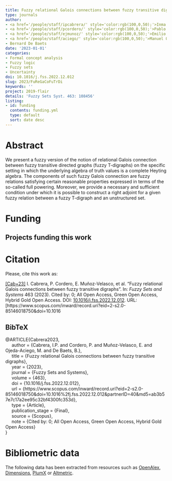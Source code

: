 ```yaml
---
title: Fuzzy relational Galois connections between fuzzy transitive digraphs
type: journals
author:
- <a href='/people/staff/ipcabrera/' style='color:rgb(100,0,50);'>Inma P. Cabrera</a>
- <a href='/people/staff/pcordero/' style='color:rgb(100,0,50);'>Pablo Cordero</a>
- <a href='/people/staff/ejmunoz/' style='color:rgb(100,0,50);'>Emilio Muñoz Velasco</a>
- <a href='/people/staff/aciego/' style='color:rgb(100,0,50);'>Manuel Ojeda-Aciego</a>
- Bernard De Baets
date: '2023-01-01'
categories:
- Formal concept analysis
- Fuzzy logic
- Fuzzy sets
- Uncertainty
doi: 10.1016/j.fss.2022.12.012
slug: 2023/FuReGaCoFuTrDi
keywords: ''
project: 2019-flair
details: 'Fuzzy Sets Syst. 463: 108456'
listing:
- id: funding
  contents: funding.yml
  type: default
  sort: date desc
---
```




# Abstract

We present a fuzzy version of the notion of relational Galois connection between fuzzy transitive directed graphs (fuzzy T-digraphs) on the specific setting in which the underlying algebra of truth values is a complete Heyting algebra. The components of such fuzzy Galois connection are fuzzy relations satisfying certain reasonable properties expressed in terms of the so-called full powering. Moreover, we provide a necessary and sufficient condition under which it is possible to construct a right adjoint for a given fuzzy relation between a fuzzy T-digraph and an unstructured set.


# Funding
::: {.callout-note appearance='minimal' collapse=false}
## Projects funding this work

:::{#funding}
:::
:::








# Citation
Please, cite this work as:


<a name=bib-Cabrera2023></a>[[Cab+23]](#cite-Cabrera2023) I. Cabrera, P. Cordero, E. Muñoz-Velasco, et al. “Fuzzy relational Galois connections between fuzzy transitive digraphs”. In: _Fuzzy Sets and Systems_ 463 (2023). Cited by: 0; All Open Access, Green Open Access, Hybrid Gold Open Access. DOI: [10.1016/j.fss.2022.12.012](https://doi.org/10.1016%2Fj.fss.2022.12.012). URL: [https://www.scopus.com/inward/record.uri?eid=2-s2.0-85146018750&doi=10.1016

::: {.callout-note appearance="minimal" collapse=true}

## BibTeX

@ARTICLE{Cabrera2023,<br>&nbsp;&nbsp;&nbsp;&nbsp;	author = {Cabrera, I.P. and Cordero, P. and Muñoz-Velasco, E. and Ojeda-Aciego, M. and De Baets, B.},<br>&nbsp;&nbsp;&nbsp;&nbsp;	title = {Fuzzy relational Galois connections between fuzzy transitive digraphs},<br>&nbsp;&nbsp;&nbsp;&nbsp;	year = {2023},<br>&nbsp;&nbsp;&nbsp;&nbsp;	journal = {Fuzzy Sets and Systems},<br>&nbsp;&nbsp;&nbsp;&nbsp;	volume = {463},<br>&nbsp;&nbsp;&nbsp;&nbsp;	doi = {10.1016/j.fss.2022.12.012},<br>&nbsp;&nbsp;&nbsp;&nbsp;	url = {https://www.scopus.com/inward/record.uri?eid=2-s2.0-85146018750&doi=10.1016%2fj.fss.2022.12.012&partnerID=40&md5=ab3b57e7c17a2ee95c32bf4300fc353d},<br>&nbsp;&nbsp;&nbsp;&nbsp;	type = {Article},<br>&nbsp;&nbsp;&nbsp;&nbsp;	publication_stage = {Final},<br>&nbsp;&nbsp;&nbsp;&nbsp;	source = {Scopus},<br>&nbsp;&nbsp;&nbsp;&nbsp;	note = {Cited by: 0; All Open Access, Green Open Access, Hybrid Gold Open Access}<br>}

:::



# Bibliometric data


The following data has been extracted from resources such as [OpenAlex](https://openalex.org/), [Dimensions](https://app.dimensions.ai/), [PlumX](https://www.elsevier.com/insights/metrics/plumx) or [Altmetric](https://www.altmetric.com/).

<div style="display: flex; justify-content: center; align-items: center; height: 100%;">
<span class="__dimensions_badge_embed__" data-doi="10.1016/j.fss.2022.12.012" data-legend="always"></span></div><script async src="https://badge.dimensions.ai/badge.js" charset="utf-8"></script>

<div style="display: flex; justify-content: center; align-items: center; height: 100%;">
<a href="https://plu.mx/plum/a/?doi=10.1016/j.fss.2022.12.012" class="plumx-details" data-site="plum" data-hide-when-empty="true">Fuzzy relational Galois connections between fuzzy transitive digraphs</a></div>

<div style="display: flex; justify-content: center; align-items: center; height: 100%;">
<script type="text/javascript" src="https://d1bxh8uas1mnw7.cloudfront.net/assets/embed.js"></script><div data-badge-type="medium-donut" class="altmetric-embed" data-badge-details="right" data-doi="10.1016/j.fss.2022.12.012"></div></div>


## Cites

The following graph plots the number of cites received by this work from its publication, on a yearly basis.

```r
#| echo: false
#| results: asis
#| warning: false
#| message: false
source(here::here('scripts', 'manage_publications.R'))
df <- readRDS('citation_history.rds')
plot_citation_history(df)
```



## Papers citing this work

The following is a non-exhaustive list of papers that cite this work:


<a name=bib-Ojeda_Hern_ndez_2022></a>[[1]](#cite-Ojeda_Hern_ndez_2022) M. Ojeda-Hernández, I. P. Cabrera, P. Cordero, et al. “Fuzzy closure relations”. In: _Fuzzy Sets and Systems_ 450 (Dec. 2022), p. 118–132. ISSN: 0165-0114. DOI: [10.1016/j.fss.2022.05.016](https://doi.org/10.1016%2Fj.fss.2022.05.016). URL: [http://dx.doi.org/10.1016/j.fss.2022.05.016](http://dx.doi.org/10.1016/j.fss.2022.05.016).


